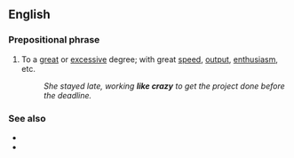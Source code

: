 ==English==

===Prepositional phrase===
{{en-PP}}

# {{lb|en|simile|colloquial}} To a [[great]] or [[excessive]] degree; with great [[speed]], [[output]], [[enthusiasm]], etc.
#: ''She stayed late, working '''like crazy''' to get the project done before the deadline.''

===See also===
* {{l|en|like billy-o}}
* {{l|en|like nobody's business}}